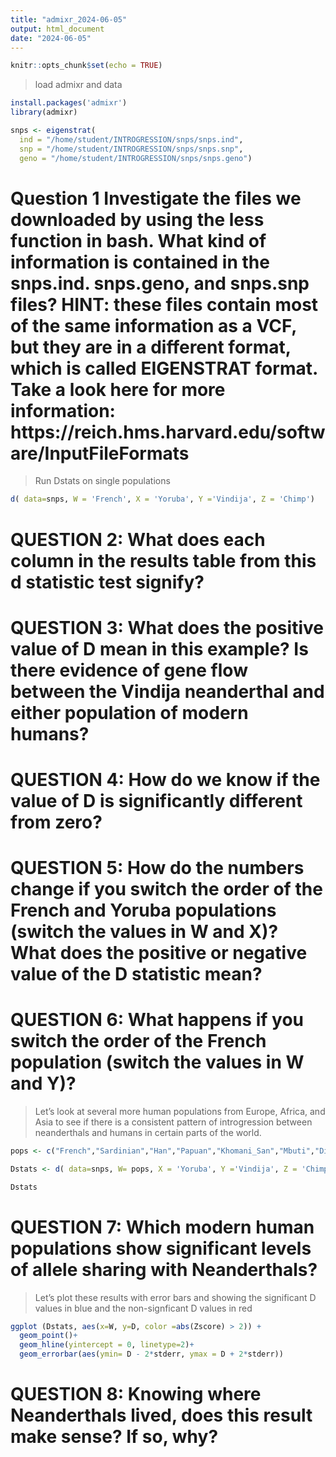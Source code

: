 ```yaml
---
title: "admixr_2024-06-05"
output: html_document
date: "2024-06-05"
---
```


```r
knitr::opts_chunk$set(echo = TRUE)
```


> load admixr and data

``` r

install.packages('admixr')
library(admixr)

snps <- eigenstrat(
  ind = "/home/student/INTROGRESSION/snps/snps.ind", 
  snp = "/home/student/INTROGRESSION/snps/snps.snp", 
  geno = "/home/student/INTROGRESSION/snps/snps.geno")

```

# Question 1 Investigate the files we downloaded by using the less function in bash. What kind of information is contained in the snps.ind. snps.geno, and snps.snp files? HINT: these files contain most of the same information as a VCF, but they are in a different format, which is called EIGENSTRAT format. Take a look here for more information: https://reich.hms.harvard.edu/software/InputFileFormats

> Run Dstats on single populations

```r

d( data=snps, W = 'French', X = 'Yoruba', Y ='Vindija', Z = 'Chimp')

```

# QUESTION 2: What does each column in the results table from this d statistic test signify?

# QUESTION 3: What does the positive value of D mean in this example? Is there evidence of gene flow between the Vindija neanderthal and either population of modern humans?

# QUESTION 4: How do we know if the value of D is significantly different from zero?

# QUESTION 5: How do the numbers change if you switch the order of the French and Yoruba populations (switch the values in W and X)? What does the positive or negative value of the D statistic mean? 

# QUESTION 6: What happens if you switch the order of the French population (switch the values in W and Y)?


> Let's look at several more human populations from Europe, Africa, and Asia to see if there is a consistent pattern of introgression between neanderthals and humans in certain parts of the world.

```r

pops <- c("French","Sardinian","Han","Papuan","Khomani_San","Mbuti","Dinka")  

Dstats <- d( data=snps, W= pops, X = 'Yoruba', Y ='Vindija', Z = 'Chimp')

Dstats
```

# QUESTION 7: Which modern human populations show significant levels of allele sharing with Neanderthals?

> Let's plot these results with error bars and showing the significant D values in blue and the non-signficant D values in red

```r

ggplot (Dstats, aes(x=W, y=D, color =abs(Zscore) > 2)) +
  geom_point()+
  geom_hline(yintercept = 0, linetype=2)+
  geom_errorbar(aes(ymin= D - 2*stderr, ymax = D + 2*stderr))


```

# QUESTION 8: Knowing where Neanderthals lived, does this result make sense? If so, why?